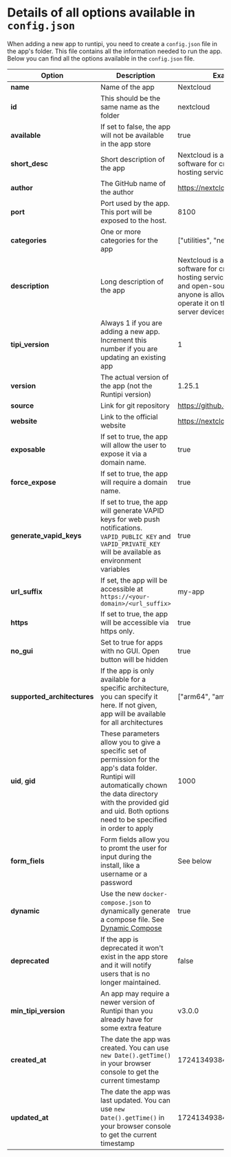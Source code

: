 # Details of all options available in `config.json`

When adding a new app to runtipi, you need to create a `config.json` file in the app's folder. This file contains all the information needed to run the app. Below you can find all the options available in the `config.json` file.

| Option                      | Description                                                                                                                                                                                                                       | Example value                                                                                                                                                                                                                     | Required |
| --------------------------- | --------------------------------------------------------------------------------------------------------------------------------------------------------------------------------------------------------------------------------- | --------------------------------------------------------------------------------------------------------------------------------------------------------------------------------------------------------------------------------- | -------- |
| **name**                    | Name of the app                                                                                                                                                                                                                   | Nextcloud                                                                                                                                                                                                                         | yes      |
| **id**                      | This should be the same name as the folder                                                                                                                                                                                        | nextcloud                                                                                                                                                                                                                         | yes      |
| **available**               | If set to false, the app will not be available in the app store                                                                                                                                                                   | true                                                                                                                                                                                                                              | yes      |
| **short_desc**              | Short description of the app                                                                                                                                                                                                      | Nextcloud is a suite of client-server software for creating and using file hosting services.                                                                                                                                      | yes      |
| **author**                  | The GitHub name of the author                                                                                                                                                                                                     | https://nextcloud.com                                                                                                                                                                                                             | yes      |
| **port**                    | Port used by the app. This port will be exposed to the host.                                                                                                                                                                      | 8100                                                                                                                                                                                                                              | yes      |
| **categories**              | One or more categories for the app                                                                                                                                                                                                | ["utilities", "network"]                                                                                                                                                                                                          | yes      |
| **description**             | Long description of the app                                                                                                                                                                                                       | Nextcloud is a suite of client-server software for creating and using file hosting services. Nextcloud is free and open-source, which means that anyone is allowed to install and operate it on their own private server devices. | yes      |
| **tipi_version**            | Always 1 if you are adding a new app. Increment this number if you are updating an existing app                                                                                                                                   | 1                                                                                                                                                                                                                                 | yes      |
| **version**                 | The actual version of the app (not the Runtipi version)                                                                                                                                                                           | 1.25.1                                                                                                                                                                                                                            | yes      |
| **source**                  | Link for git repository                                                                                                                                                                                                           | https://github.com/nextcloud/docker                                                                                                                                                                                               | yes      |
| **website**                 | Link to the official website                                                                                                                                                                                                      | https://nextcloud.com                                                                                                                                                                                                             | no       |
| **exposable**               | If set to true, the app will allow the user to expose it via a domain name.                                                                                                                                                       | true                                                                                                                                                                                                                              | yes      |
| **force_expose**            | If set to true, the app will require a domain name.                                                                                                                                                                               | true                                                                                                                                                                                                                              | no       |
| **generate_vapid_keys**     | If set to true, the app will generate VAPID keys for web push notifications. `VAPID_PUBLIC_KEY` and `VAPID_PRIVATE_KEY` will be available as environment variables                                                                | true                                                                                                                                                                                                                              | no       |
| **url_suffix**              | If set, the app will be accessible at `https://<your-domain>/<url_suffix>`                                                                                                                                                        | my-app                                                                                                                                                                                                                            | no       |
| **https**                   | If set to true, the app will be accessible via https only.                                                                                                                                                                        | true                                                                                                                                                                                                                              | no       |
| **no_gui**                  | Set to true for apps with no GUI. Open button will be hidden                                                                                                                                                                      | true                                                                                                                                                                                                                              | no       |
| **supported_architectures** | If the app is only available for a specific architecture, you can specify it here. If not given, app will be available for all architectures                                                                                      | ["arm64", "amd64"]                                                                                                                                                                                                                | yes      |
| **uid**, **gid**            | These parameters allow you to give a specific set of permission for the app's data folder. Runtipi will automatically chown the data directory with the provided gid and uid. Both options need to be specified in order to apply | 1000                                                                                                                                                                                                                              | no       |
| **form_fiels**              | Form fields allow you to promt the user for input during the install, like a username or a password                                                                                                                               | See below                                                                                                                                                                                                                         | yes      |
| **dynamic**                 | Use the new `docker-compose.json` to dynamically generate a compose file. See [Dynamic Compose](https://runtipi.io/docs/reference/dynamic-compose)                                                                                | true                                                                                                                                                                                                                              | no       |
| **deprecated**              | If the app is deprecated it won't exist in the app store and it will notify users that is no longer maintained.                                                                                                                   | false                                                                                                                                                                                                                             | no       |
| **min_tipi_version**        | An app may require a newer version of Runtipi than you already have for some extra feature                                                                                                                                        | v3.0.0                                                                                                                                                                                                                            | no       |
| **created_at**              | The date the app was created. You can use `new Date().getTime()` in your browser console to get the current timestamp                                                                                                             | 1724134938430                                                                                                                                                                                                                     | no       |
| **updated_at**              | The date the app was last updated. You can use `new Date().getTime()` in your browser console to get the current timestamp                                                                                                        | 1724134938430                                                                                                                                                                                                                     | no       |
